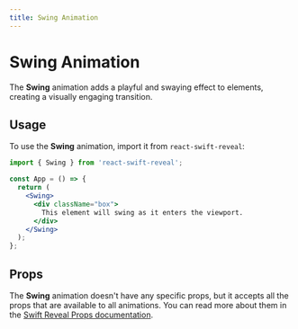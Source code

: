 ```yaml
---
title: Swing Animation
---
```


# Swing Animation

The **Swing** animation adds a playful and swaying effect to elements, creating a visually engaging transition.

## Usage

To use the **Swing** animation, import it from `react-swift-reveal`:

```jsx
import { Swing } from 'react-swift-reveal';

const App = () => {
  return (
    <Swing>
      <div className="box">
        This element will swing as it enters the viewport.
      </div>
    </Swing>
  );
};
```

## Props

The **Swing** animation doesn't have any specific props, but it accepts all the props that are available to all animations. You can read more about them in the [Swift Reveal Props documentation](/animations/props/).
